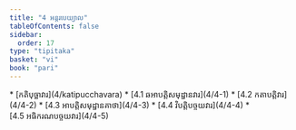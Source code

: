 ```yaml
---
title: "4 អន្តរបេយ្យាល"
tableOfContents: false
sidebar:
  order: 17
type: "tipitaka"
basket: "vi"
book: "pari"
---
```



<DynamicBreadcrumb />



<TableOfContents book="pari" section="4">
* [កតិបុច្ឆាវារ](4/katipucchavara)
* [4.1 ឆអាបត្តិសមុដ្ឋានវារ](4/4-1)
* [4.2 កតាបត្តិវារ](4/4-2)
* [4.3 អាបត្តិសមុដ្ឋានគាថា](4/4-3)
* [4.4 វិបត្តិបច្ចយវារ](4/4-4)
* [4.5 អធិករណបច្ចយវារ](4/4-5)
</TableOfContents>